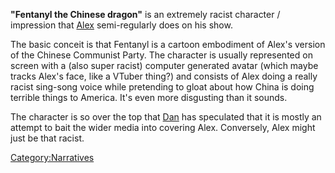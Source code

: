 {{Stub}}

'''"Fentanyl the Chinese dragon"''' is an extremely racist character / impression that [[Alex Jones|Alex]] semi-regularly does on his show.

The basic conceit is that Fentanyl is a cartoon embodiment of Alex's version of the Chinese Communist Party. The character is usually represented on screen with a (also super racist) computer generated avatar (which maybe tracks Alex's face, like a VTuber thing?) and consists of Alex doing a really racist sing-song voice while pretending to gloat about how China is doing terrible things to America. It's even more disgusting than it sounds.

The character is so over the top that [[Dan Friesen|Dan]] has speculated that it is mostly an attempt to bait the wider media into covering Alex. Conversely, Alex might just be that racist.

[[Category:Narratives]]
